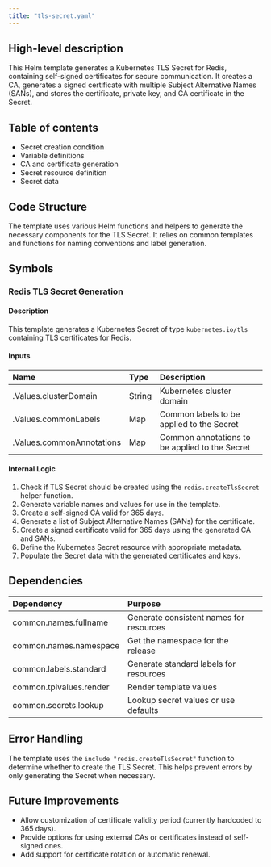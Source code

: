 ```yaml
---
title: "tls-secret.yaml"
---
```


## High-level description
This Helm template generates a Kubernetes TLS Secret for Redis, containing self-signed certificates for secure communication. It creates a CA, generates a signed certificate with multiple Subject Alternative Names (SANs), and stores the certificate, private key, and CA certificate in the Secret.

## Table of contents
- Secret creation condition
- Variable definitions
- CA and certificate generation
- Secret resource definition
- Secret data

## Code Structure
The template uses various Helm functions and helpers to generate the necessary components for the TLS Secret. It relies on common templates and functions for naming conventions and label generation.

## Symbols

### Redis TLS Secret Generation
#### Description
This template generates a Kubernetes Secret of type `kubernetes.io/tls` containing TLS certificates for Redis.

#### Inputs
| Name | Type | Description |
|:-----|:-----|:------------|
| .Values.clusterDomain | String | Kubernetes cluster domain |
| .Values.commonLabels | Map | Common labels to be applied to the Secret |
| .Values.commonAnnotations | Map | Common annotations to be applied to the Secret |

#### Internal Logic
1. Check if TLS Secret should be created using the `redis.createTlsSecret` helper function.
2. Generate variable names and values for use in the template.
3. Create a self-signed CA valid for 365 days.
4. Generate a list of Subject Alternative Names (SANs) for the certificate.
5. Create a signed certificate valid for 365 days using the generated CA and SANs.
6. Define the Kubernetes Secret resource with appropriate metadata.
7. Populate the Secret data with the generated certificates and keys.

## Dependencies
| Dependency | Purpose |
|:-----------|:--------|
| common.names.fullname | Generate consistent names for resources |
| common.names.namespace | Get the namespace for the release |
| common.labels.standard | Generate standard labels for resources |
| common.tplvalues.render | Render template values |
| common.secrets.lookup | Lookup secret values or use defaults |

## Error Handling
The template uses the `include "redis.createTlsSecret"` function to determine whether to create the TLS Secret. This helps prevent errors by only generating the Secret when necessary.

## Future Improvements
- Allow customization of certificate validity period (currently hardcoded to 365 days).
- Provide options for using external CAs or certificates instead of self-signed ones.
- Add support for certificate rotation or automatic renewal.